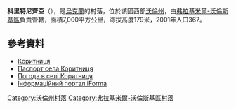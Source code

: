{{coord|50|56|19|N|24|1|53|E|scale:30000|display=title}}

'''科里特尼齊亞'''（{{lang-uk|Коритниця}}），是[[烏克蘭|烏克蘭]]的村落，位於該國西部[[沃倫州|沃倫州]]，由[[弗拉基米爾-沃倫斯基區|弗拉基米爾-沃倫斯基區]]負責管轄，面積7,000平方公里，海拔高度179米，2001年人口367。

==參考資料==
*[http://gska2.rada.gov.ua/pls/z7502/A005?rdat1=21.03.2008&rf7571=4725 Коритниця]{{dead link|date=2018年4月 |bot=InternetArchiveBot |fix-attempted=yes }}
* [https://web.archive.org/web/20140316015732/http://www.vvadm.gov.ua/ukr/miscevi%20rady/mykytuchi.html Паспорт села Коритниця]
* [http://weather.in.ua/ua/volynskaja/11488 Погода в селі Коритниця] {{Wayback|url=http://weather.in.ua/ua/volynskaja/11488 |date=20111219110538 }}
* [https://web.archive.org/web/20100125080655/http://old.iforma.com.ua/classifiers/uk/koatuu Інформаційний портал iForma]

[[Category:沃倫州村落|Category:沃倫州村落]]
[[Category:弗拉基米爾-沃倫斯基區村落|Category:弗拉基米爾-沃倫斯基區村落]]


{{Volyn-geo-stub}}